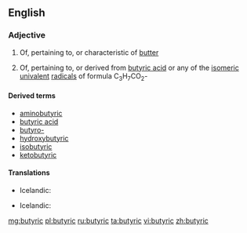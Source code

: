 ==English==

===Adjective===
{{en-adj}}

# {{context|rare|lang=en}} Of, pertaining to, or characteristic of [[butter]]
# {{context|organic chemistry|lang=en}} Of, pertaining to, or derived from [[butyric acid]] or any of the [[isomeric]] [[univalent]] [[radical]]s of formula C<sub>3</sub>H<sub>7</sub>CO<sub>2</sub>-

====Derived terms====
* [[aminobutyric]]
* [[butyric acid]]
* [[butyro-]]
* [[hydroxybutyric]]
* [[isobutyric]]
* [[ketobutyric]]

====Translations====
{{trans-top|of or pertaining to butter}}
* Icelandic: {{t|is|smjör-}}
{{trans-mid}}
{{trans-bottom}}

{{trans-top|of or derived from butyric acid}}
* Icelandic: {{t|is|smjör-}}
{{trans-mid}}
{{trans-bottom}}

[[mg:butyric]]
[[pl:butyric]]
[[ru:butyric]]
[[ta:butyric]]
[[vi:butyric]]
[[zh:butyric]]